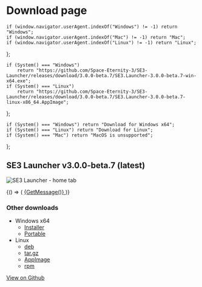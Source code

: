 
# Download page

    if (window.navigator.userAgent.indexOf("Windows") != -1) return "Windows";
    if (window.navigator.userAgent.indexOf("Mac") != -1) return "Mac";
    if (window.navigator.userAgent.indexOf("Linux") != -1) return "Linux";
};

    if (System() === "Windows")
        return "https://github.com/Space-Eternity-3/SE3-Launcher/releases/download/3.0.0-beta.7/SE3.Launcher-3.0.0-beta.7-win-x64.exe";
    if (System() === "Linux")
        return "https://github.com/Space-Eternity-3/SE3-Launcher/releases/download/3.0.0-beta.7/SE3.Launcher-3.0.0-beta.7-linux-x86_64.AppImage";
};

    if (System() === "Windows") return "Download for Windows x64";
    if (System() === "Linux") return "Download for Linux";
    if (System() === "Mac") return "MacOS is unsupported";
};

## SE3 Launcher v3.0.0-beta.7 (latest)

![SE3 Launcher - home tab](https://user-images.githubusercontent.com/81181783/185487380-715fa7d4-40d1-448e-8cf6-5b145e575505.png)

<BrowserOnly>
    {() => (
        <a className="download-button" href={DownloadLink()}>
            {GetMessage()}
        </a>
    )}
</BrowserOnly>

### Other downloads

-   Windows x64
    -   [Installer](https://github.com/Space-Eternity-3/SE3-Launcher/releases/download/3.0.0-beta.7/SE3.Launcher-3.0.0-beta.7-win-x64.exe)
    -   [Portable](https://github.com/Space-Eternity-3/SE3-Launcher/releases/download/3.0.0-beta.7/SE3.Launcher-3.0.0-beta.7-win-x64.zip)
-   Linux
    -   [deb](https://github.com/Space-Eternity-3/SE3-Launcher/releases/download/3.0.0-beta.7/SE3.Launcher-3.0.0-beta.7-linux-amd64.deb)
    -   [tar.gz](https://github.com/Space-Eternity-3/SE3-Launcher/releases/download/3.0.0-beta.7/SE3.Launcher-3.0.0-beta.7-linux-x64.tar.gz)
    -   [AppImage](https://github.com/Space-Eternity-3/SE3-Launcher/releases/download/3.0.0-beta.7/SE3.Launcher-3.0.0-beta.7-linux-x86_64.AppImage)
    -   [rpm](https://github.com/Space-Eternity-3/SE3-Launcher/releases/download/3.0.0-beta.7/SE3.Launcher-3.0.0-beta.7-linux-x86_64.rpm)

[View on Github](https://github.com/Space-Eternity-3/SE3-Launcher)
